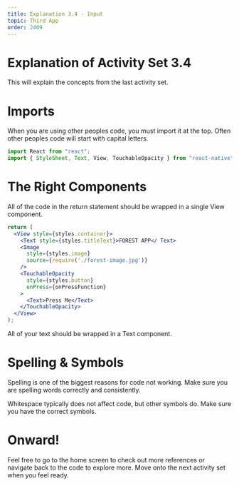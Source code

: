 ```yaml
---
title: Explanation 3.4 - Input
topic: Third App
order: 2409
---
```


# Explanation of Activity Set 3.4

This will explain the concepts from the last activity set.

# Imports

When you are using other peoples code, you must import it at the top. 
Often other peoples code will start with capital letters.

```jsx
import React from "react";
import { StyleSheet, Text, View, TouchableOpacity } from "react-native";
```

# The Right Components

All of the code in the return statement should be wrapped in a single View component.

```jsx
return (
  <View style={styles.container}>
    <Text style={styles.titleText}>FOREST APP</ Text>
    <Image
      style={styles.image}
      source={require('./forest-image.jpg')}
    />
    <TouchableOpacity
      style={styles.button}
      onPress={onPressFunction}
    >
      <Text>Press Me</Text>
    </TouchableOpacity>
  </View>
);
```

All of your text should be wrapped in a Text component.

# Spelling & Symbols

Spelling is one of the biggest reasons for code not working. 
Make sure you are spelling words correctly and consistently.

Whitespace typically does not affect code, but other symbols do. Make sure you have the correct symbols.

# Onward!

Feel free to go to the home screen to check out more references or navigate back to the code to explore more.
Move onto the next activity set when you feel ready.